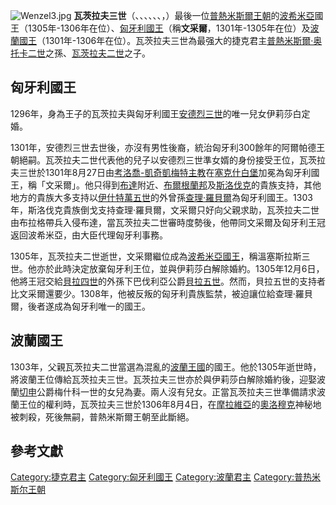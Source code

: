 {{來源|time=2014-11-17}}
{{noteTA
|1=zh-hans:瓦茨拉夫; zh-tw:瓦茨拉夫;
}}
[[File:Wenzel3.jpg|thumb]]
'''瓦茨拉夫三世'''（{{lang-cs|Václav III.}}、{{lang-sk|Václav III.}}、{{lang-de|Wenzel III.}}、{{lang-hu|Vencel}}、{{lang-pl|Wacław}}、{{lang-hr|Vjenceslav III}}、{{lang-sr|Вeнцeслав III|Venceslav III}}，{{bd|1289年|10月6日|1306年|8月4日|catIdx=V}}）最後一位[[普熱米斯爾王朝|普熱米斯爾王朝]]的[[波希米亞|波希米亞]]國王（1305年-1306年在位）、[[匈牙利國王|匈牙利國王]]（稱'''文采爾'''，1301年-1305年在位）及[[波蘭國王|波蘭國王]]（1301年-1306年在位）。瓦茨拉夫三世為最强大的捷克君主[[普熱米斯爾·奥托卡二世|普熱米斯爾·奥托卡二世]]之孫、[[瓦茨拉夫二世|瓦茨拉夫二世]]之子。

==匈牙利國王==
1296年，身為王子的瓦茨拉夫與匈牙利國王[[安德魯三世|安德烈三世]]的唯一兒女伊莉莎白定婚。

1301年，安德烈三世去世後，亦沒有男性後裔，統治匈牙利300餘年的阿爾帕德王朝絕嗣。瓦茨拉夫二世代表他的兒子以安德烈三世準女婿的身份接受王位，瓦茨拉夫三世於1301年8月27日由[[天主教考洛喬-凱奇凱梅特總教區|考洛喬-凱奇凱梅特主教]]在[[塞克什白堡|塞克什白堡]]加冕為匈牙利國王，稱「文采爾」。他只得到[[布達|布達]]附近、[[布爾根蘭邦|布爾根蘭邦]]及[[斯洛伐克|斯洛伐克]]的貴族支持，其他地方的貴族大多支持以[[伊什特萬五世|伊什特萬五世]]的外曾孫[[查理一世_(匈牙利)|查理·羅貝爾]]為匈牙利國王。1303年，斯洛伐克貴族倒戈支持查理·羅貝爾，文采爾只好向父親求助，瓦茨拉夫二世由布拉格帶兵入侵布達，當瓦茨拉夫二世審時度勢後，他帶同文采爾及匈牙利王冠返回波希米亞，由大臣代理匈牙利事務。

1305年，瓦茨拉夫二世逝世，文采爾繼位成為[[波希米亞國王|波希米亞國王]]，稱溫塞斯拉斯三世。他亦於此時決定放棄匈牙利王位，並與伊莉莎白解除婚約。1305年12月6日，他將王冠交給[[貝拉四世|貝拉四世]]的外孫下巴伐利亞公爵[[奧托三世_(下巴伐利亞)|貝拉五世]]。然而，貝拉五世的支持者比文采爾還要少。1308年，他被反叛的匈牙利貴族監禁，被迫讓位給查理·羅貝爾，後者遂成為匈牙利唯一的國王。

==波蘭國王==
1303年，父親瓦茨拉夫二世當選為混亂的[[波蘭王國|波蘭王國]]的國王。他於1305年逝世時，將波蘭王位傳給瓦茨拉夫三世。瓦茨拉夫三世亦於與伊莉莎白解除婚約後，迎娶波蘭[[切申|切申]]公爵梅什科一世的女兒為妻。兩人沒有兒女。正當瓦茨拉夫三世準備請求波蘭王位的權利時，瓦茨拉夫三世於1306年8月4日，在[[摩拉維亞|摩拉維亞]]的[[奧洛穆克|奧洛穆克]]神秘地被刺殺，死後無嗣，普熱米斯爾王朝至此斷絕。

==參考文獻==
{{Reflist}}

{{s-start}}
{{s-hou|[[普熱米斯爾王朝|普熱米斯爾王朝]]|1289年|10月6日|1306年|8月4日}}
{{s-reg}}
{{s-bef |before=[[安德魯三世|安德烈三世]]}}
{{s-ttl |title=[[匈牙利國王|匈牙利國王]] |years=1301年–1305年}}
{{s-aft |after=[[奧托三世_(下巴伐利亞)|貝拉五世]]}}
{{s-bef |before=[[瓦茨拉夫二世|瓦茨拉夫二世]]|rows=2 }}
{{s-ttl |title=[[波希米亞國王|波希米亞國王]] |years=1305年–1306年}}
{{s-aft |after=[[亨利_(克恩滕)|亨利]]}}
{{s-ttl |title=[[波蘭國王|波蘭國王]] |years=1305年–1306年}}
{{s-aft |after=[[瓦迪斯瓦夫一世|瓦迪斯瓦夫一世]]}}
{{s-end}}
{{波蘭君主}}
{{匈牙利君主}}
{{Authority control}}

[[Category:捷克君主|Category:捷克君主]]
[[Category:匈牙利國王|Category:匈牙利國王]]
[[Category:波蘭君主|Category:波蘭君主]]
[[Category:普热米斯尔王朝|Category:普热米斯尔王朝]]